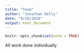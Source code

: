 ```yaml
---
title: "Team"
author: "Jonathan Kelly"
date: "9/28/2020"
output: html_document
---
```


```r
knitr::opts_chunk$set(echo = TRUE)
```

All work done individually.